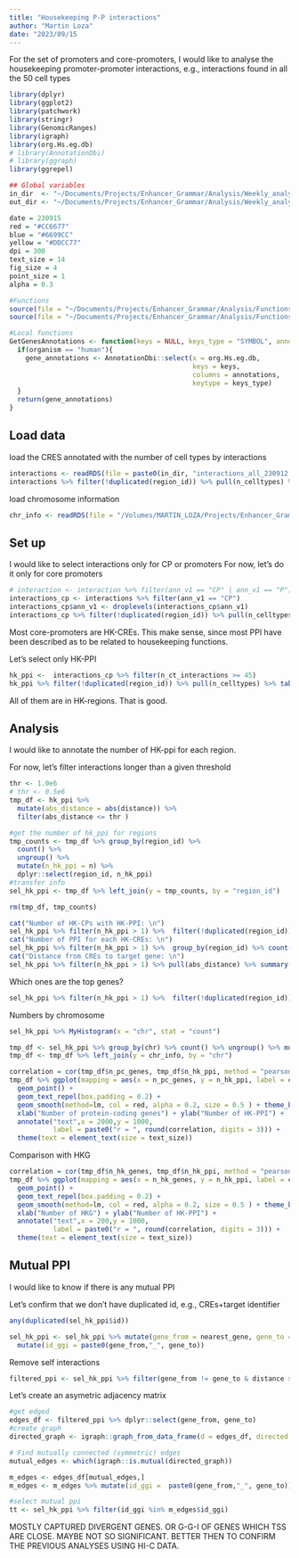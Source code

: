```yaml
---
title: "Housekeeping P-P interactions"
author: "Martin Loza"
date: "2023/09/15
---
```


For the set of promoters and core-promoters, I would like to analyse the housekeeping promoter-promoter interactions, e.g., interactions found in all the 50 cell types


```r
library(dplyr)
library(ggplot2)
library(patchwork)
library(stringr)
library(GenomicRanges)
library(igraph)
library(org.Hs.eg.db)
# library(AnnotationDbi)
# library(ggraph)
library(ggrepel)

## Global variables
in_dir  <- "~/Documents/Projects/Enhancer_Grammar/Analysis/Weekly_analyses/2023_09/2023_09_18/Results/"
out_dir <- "~/Documents/Projects/Enhancer_Grammar/Analysis/Weekly_analyses/2023_09/2023_09_18/Results/"

date = 230915
red = "#CC6677"
blue = "#6699CC"
yellow = "#DDCC77"
dpi = 300
text_size = 14
fig_size = 4
point_size = 1
alpha = 0.3

#Functions
source(file = "~/Documents/Projects/Enhancer_Grammar/Analysis/Functions.R")
source(file = "~/Documents/Projects/Enhancer_Grammar/Analysis/Functions_Visualizations.r")

#Local functions 
GetGenesAnnotations <- function(keys = NULL, keys_type = "SYMBOL", annotations = c("SYMBOL","ENSEMBL","ENTREZID"), organism = "human"){
  if(organism == "human"){
    gene_annotations <- AnnotationDbi::select(x = org.Hs.eg.db, 
                                              keys = keys,
                                              columns = annotations,
                                              keytype = keys_type)
  }
  return(gene_annotations)
}
```

## Load data

load the CRES annotated with the number of cell types by interactions

```r
interactions <- readRDS(file = paste0(in_dir, "interactions_all_230912.rds"))
interactions %>% filter(!duplicated(region_id)) %>% pull(n_celltypes) %>% table()
```
load chromosome information

```r
chr_info <- readRDS(file = "/Volumes/MARTIN_LOZA/Projects/Enhancer_Grammar/Data/Commonly_used/hg38/hg38_chr_220721.rds")
```

## Set up

I would like to select interactions only for CP or promoters
For now, let's do it only for core promoters

```r
# interaction <- interaction %>% filter(ann_v1 == "CP" | ann_v1 == "P")
interactions_cp <- interactions %>% filter(ann_v1 == "CP")
interactions_cp$ann_v1 <- droplevels(interactions_cp$ann_v1)
interactions_cp %>% filter(!duplicated(region_id)) %>% pull(n_celltypes) %>% table()
```
Most core-promoters are HK-CREs. This make sense, since most PPI have been described as to be related to housekeeping functions.

Let's select only HK-PPI

```r
hk_ppi <-  interactions_cp %>% filter(n_ct_interactions >= 45)
hk_ppi %>% filter(!duplicated(region_id)) %>% pull(n_celltypes) %>% table()
```

All of them are in HK-regions. That is good.

## Analysis

I would like to annotate the number of HK-ppi for each region.

For now, let's filter interactions longer than a given threshold

```r
thr <- 1.0e6
# thr <- 0.5e6
tmp_df <- hk_ppi %>%
  mutate(abs_distance = abs(distance)) %>%
  filter(abs_distance <= thr )

#get the number of hk_ppi for regions
tmp_counts <- tmp_df %>% group_by(region_id) %>%
  count() %>%
  ungroup() %>%
  mutate(n_hk_ppi = n) %>%
  dplyr::select(region_id, n_hk_ppi)
#transfer info
sel_hk_ppi <- tmp_df %>% left_join(y = tmp_counts, by = "region_id")

rm(tmp_df, tmp_counts)
```

```r
cat("Number of HK-CPs with HK-PPI: \n")
sel_hk_ppi %>% filter(n_hk_ppi > 1) %>%  filter(!duplicated(region_id)) %>% nrow()
cat("Number of PPI for each HK-CREs: \n")
sel_hk_ppi %>% filter(n_hk_ppi > 1) %>%  group_by(region_id) %>% count() %>% ungroup() %>% pull(n) %>% summary()
cat("Distance from CREs to target gene: \n")
sel_hk_ppi %>% filter(n_hk_ppi > 1) %>% pull(abs_distance) %>% summary()
```

Which ones are the top genes?
```r
sel_hk_ppi %>% filter(n_hk_ppi > 1) %>%  filter(!duplicated(region_id)) %>% top_n(wt = n_hk_ppi, n = 100) %>% arrange(desc(n_hk_ppi)) %>%  pull(nearest_gene)
```
Numbers by chromosome

```r
sel_hk_ppi %>% MyHistogram(x = "chr", stat = "count")
```


```r
tmp_df <- sel_hk_ppi %>% group_by(chr) %>% count() %>% ungroup() %>% mutate(n_hk_ppi = n)
tmp_df <- tmp_df %>% left_join(y = chr_info, by = "chr")

correlation = cor(tmp_df$n_pc_genes, tmp_df$n_hk_ppi, method = "pearson")
tmp_df %>% ggplot(mapping = aes(x = n_pc_genes, y = n_hk_ppi, label = chr)) + 
  geom_point() + 
  geom_text_repel(box.padding = 0.2) + 
  geom_smooth(method=lm, col = red, alpha = 0.2, size = 0.5 ) + theme_bw() +
  xlab("Number of protein-coding genes") + ylab("Number of HK-PPI") + 
  annotate("text",x = 2000,y = 1000, 
           label = paste0("r = ", round(correlation, digits = 3))) +
  theme(text = element_text(size = text_size)) 
```

Comparison with HKG

```r
correlation = cor(tmp_df$n_hk_genes, tmp_df$n_hk_ppi, method = "pearson")
tmp_df %>% ggplot(mapping = aes(x = n_hk_genes, y = n_hk_ppi, label = chr)) + 
  geom_point() + 
  geom_text_repel(box.padding = 0.2) + 
  geom_smooth(method=lm, col = red, alpha = 0.2, size = 0.5 ) + theme_bw() +
  xlab("Number of HKG") + ylab("Number of HK-PPI") + 
  annotate("text",x = 200,y = 1000, 
           label = paste0("r = ", round(correlation, digits = 3))) +
  theme(text = element_text(size = text_size)) 
```

## Mutual PPI

I would like to know if there is any mutual PPI

Let's  confirm that we don't have duplicated id, e.g., CREs+target identifier

```r
any(duplicated(sel_hk_ppi$id))
```

```r
sel_hk_ppi <- sel_hk_ppi %>% mutate(gene_from = nearest_gene, gene_to = gene) %>%
  mutate(id_ggi = paste0(gene_from,"_", gene_to))
```

Remove self interactions

```r
filtered_ppi <- sel_hk_ppi %>% filter(gene_from != gene_to & distance >= 500)
```

Let's create an asymetric adjacency matrix 

```r
#get edged
edges_df <- filtered_ppi %>% dplyr::select(gene_from, gene_to)
#create graph
directed_graph <- igraph::graph_from_data_frame(d = edges_df, directed = TRUE)

# Find mutually connected (symmetric) edges
mutual_edges <- which(igraph::is.mutual(directed_graph))

m_edges <- edges_df[mutual_edges,]
m_edges <- m_edges %>% mutate(id_ggi =  paste0(gene_from,"_", gene_to))
```

```r
#select mutual ppi
tt <- sel_hk_ppi %>% filter(id_ggi %in% m_edges$id_ggi)
```


MOSTLY CAPTURED DIVERGENT GENES. OR G-G-I OF GENES WHICH TSS ARE CLOSE. 
MAYBE NOT SO SIGNIFICANT. BETTER THEN TO CONFIRM THE PREVIOUS ANALYSES USING HI-C DATA.






















































